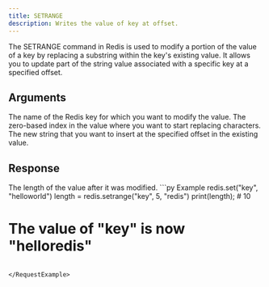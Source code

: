 ```yaml
---
title: SETRANGE
description: Writes the value of key at offset.
---
```


The SETRANGE command in Redis is used to modify a portion of the value of a key by replacing a substring within the key's existing value. It allows you to update part of the string value associated with a specific key at a specified offset.

## Arguments

<ParamField body="key" type="str" required>
The name of the Redis key for which you want to modify the value.
</ParamField>

<ParamField body="offset" type="integer" required>
The zero-based index in the value where you want to start replacing characters.
</ParamField>

<ParamField body="value" type="str" required>
  The new string that you want to insert at the specified offset in the existing value.
</ParamField>

  
## Response

<ResponseField type="integer" required>
  The length of the value after it was modified.
</ResponseField>

<RequestExample>
```py Example
redis.set("key", "helloworld")
length = redis.setrange("key", 5, "redis")
print(length); # 10

# The value of "key" is now "helloredis"
```

</RequestExample>
